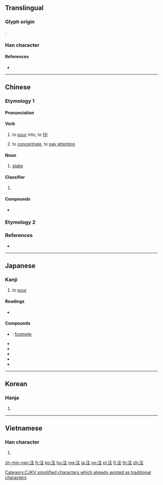 {{also|註}}
==Translingual==

===Glyph origin===
{{Han etym}}
{{Han compound|水|alt1=氵|主|ls=psc|c1=s|c2=p}}.

===Han character===
{{Han char|rn=85|rad=水|as=05|sn=8|four=30114|canj=EYG|ids=⿰氵主}}

====References====
* {{Han ref|kx=0618.050|dkj=17316|dj=1013.030|hdz=31592.010|uh=6CE8|ud=27880|bh=AA60|bd=43616}}

----

==Chinese==

===Etymology 1===
{{zh-forms}}

====Pronunciation====
{{zh-pron
|m=zhù
|ma=y
|c=zyu3
|h=pfs=chu
|mn=chù
|mc=y
|oc=y
|cat=v,n,cl
}}

====Verb====
{{zh-verb}}

# to [[pour]] into, to [[fill]]
#: {{zh-x|注射|injection}}
#: {{zh-x|注入|to pour into}}
# to [[concentrate]], to [[pay attention]]
#: {{zh-x|注視|to look attentively}}
#: {{zh-x|專注|to concentrate completely}}
#: {{zh-x|注意|to pay attention}}

====Noun====
{{zh-noun}}

# {{lb|zh|gambling}} [[stake]]
#: {{zh-x|賭注|stake}}

====Classifier====
{{zh-cls}}

# {{n-g|measure word for sums of money, business deals}}

====Compounds====
* {{zh-l|轉注}}

===Etymology 2===
{{zh-see|註}}

===References===
* {{R:cedict}}

----

==Japanese==

===Kanji===
{{ja-kanji|grade=3|rs=水05}}

# to [[pour]]

====Readings====
* {{ja-readings|goon=[[す]] (su) {{non-joyo-reading}}|kanon=[[しゅ]] (shu) {{non-joyo-reading}}|kanyoon=[[ちゅう]] (chū)|kun=[[そそぐ]] (sosogu)}}

====Compounds====
* {{ja-r|脚注|きゃくちゅう}}: [[footnote]]
* {{ja-r|注解|ちゅうかい}}
* {{ja-r|注釈|ちゅうしゃく}}
* {{ja-r|注文|ちゅうもん}}
* {{ja-r|注意|ちゅうい}}
* {{ja-r|注射|ちゅうしゃ}}

----

==Korean==

===Hanja===
{{ko-hanja|hangeul=[[주]]|eumhun=|mr=chu|y=cwu}}

# {{defn|lang=ko|sort=水05}}

----

==Vietnamese==

===Han character===
{{vi-readings|rs=水05| hanviet = chú}}

# {{defn|lang=vi|sort=水05}}

[[Category:CJKV simplified characters which already existed as traditional characters]]

[[zh-min-nan:注]]
[[fr:注]]
[[ko:注]]
[[hu:注]]
[[mg:注]]
[[ja:注]]
[[no:注]]
[[pl:注]]
[[fi:注]]
[[th:注]]
[[zh:注]]